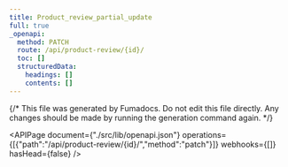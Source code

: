 ```yaml
---
title: Product_review_partial_update
full: true
_openapi:
  method: PATCH
  route: /api/product-review/{id}/
  toc: []
  structuredData:
    headings: []
    contents: []
---
```

{/* This file was generated by Fumadocs. Do not edit this file directly. Any changes should be made by running the generation command again. */\}

<APIPage document={"./src/lib/openapi.json"} operations={[{"path":"/api/product-review/{id}/","method":"patch"}]} webhooks={[]} hasHead={false} />
